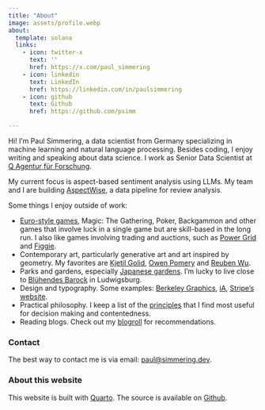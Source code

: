 ```yaml
---
title: "About"
image: assets/profile.webp
about:
  template: solana
  links:
    - icon: twitter-x
      text: ''
      href: https://x.com/paul_simmering
    - icon: linkedin
      text: LinkedIn
      href: https://linkedin.com/in/paulsimmering
    - icon: github
      text: Github
      href: https://github.com/psimm

---
```


Hi! I'm Paul Simmering, a data scientist from Germany specializing in machine learning and natural language processing. Besides coding, I enjoy writing and speaking about data science. I work as Senior Data Scientist at [Q Agentur für Forschung](https://teamq.de).

My current focus is aspect-based sentiment analysis using LLMs. My team and I are building [AspectWise](/projects/aspectwise/), a data pipeline for review analysis.

Some things I enjoy outside of work:

- [Euro-style games](https://en.wikipedia.org/wiki/Eurogame), Magic: The Gathering, Poker, Backgammon and other games that involve luck in a single game but are skill-based in the long run. I also like games involving trading and auctions, such as [Power Grid](https://en.wikipedia.org/wiki/Power_Grid) and [Figgie](https://www.figgie.com).
- Contemporary art, particularly generative art and art inspired by geometry. My favorites are [Kjetil Golid](https://generated.space), [Owen Pomery](https://owenpomery.com/work) and [Reuben Wu](https://reubenwu.com/projects).
- Parks and gardens, especially [Japanese gardens](/japanese_gardens.qmd). I'm lucky to live close to [Blühendes Barock](https://www.blueba.de/en/) in Ludwigsburg.
- Design and typography. Some examples: [Berkeley Graphics](https://berkeleygraphics.com), [iA](https://ia.net), [Stripe's website](https://stripe.com/en-de).
- Practical philosophy. I keep a list of the [principles](/principles.qmd) that I find most useful for decision making and contentedness.
- Reading blogs. Check out my [blogroll](/blogroll.qmd) for recommendations.

### Contact

The best way to contact me is via email: [paul@simmering.dev](mailto:paul@simmering.dev).

### About this website

This website is built with [Quarto](https://quarto.org). The source is available on [Github](https://github.com/psimm/website).
